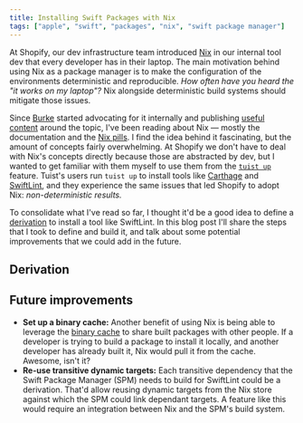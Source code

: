 ```yaml
---
title: Installing Swift Packages with Nix
tags: ["apple", "swift", "packages", "nix", "swift package manager"]
---
```


At Shopify,
our dev infrastructure team introduced [Nix](https://nixos.org/nix/) in our internal tool dev that every developer has in their laptop.
The main motivation behind using Nix as a package manager is to make the configuration of the environments deterministic and reproducible.
_How often have you heard the "it works on my laptop"?_
Nix alongside deterministic build systems should mitigate those issues.

Since [Burke](https://twitter.com/burkelibbey) started advocating for it internally and publishing [useful content](https://twitter.com/burkelibbey/status/1256233815812554752) around the topic,
I've been reading about Nix — mostly the documentation and the [Nix pills](https://nixos.org/nixos/nix-pills/).
I find the idea behind it fascinating,
but the amount of concepts fairly overwhelming.
At Shopify we don't have to deal with Nix's concepts directly because those are abstracted by dev,
but I wanted to get familiar with them myself to use them from the [`tuist up`](https://tuist.io/docs/commands/up/) feature.
Tuist's users run `tuist up` to install tools like [Carthage](https://github.com/Carthage/Carthage) and [SwiftLint](https://github.com/realm/SwiftLint),
and they experience the same issues that led Shopify to adopt Nix:
_non-deterministic results._

To consolidate what I've read so far,
I thought it'd be a good idea to define a [derivation](https://nixos.org/nixos/nix-pills/our-first-derivation.html) to install a tool like SwiftLint.
In this blog post I'll share the steps that I took to define and build it,
and talk about some potential improvements that we could add in the future.

## Derivation

## Future improvements

- **Set up a binary cache:** Another benefit of using Nix is being able to leverage the [binary cache](https://nixos.wiki/wiki/Binary_Cache) to share built packages with other people.
  If a developer is trying to build a package to install it locally, and another developer has already built it, Nix would pull it from the cache. Awesome, isn't it?
- **Re-use transitive dynamic targets:** Each transitive dependency that the Swift Package Manager (SPM) needs to build for SwiftLint could be a derivation.
  That'd allow reusing dynamic targets from the Nix store against which the SPM could link dependant targets.
  A feature like this would require an integration between Nix and the SPM's build system.
